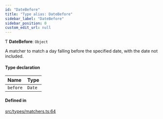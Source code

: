 ```yaml
---
id: "DateBefore"
title: "Type alias: DateBefore"
sidebar_label: "DateBefore"
sidebar_position: 0
custom_edit_url: null
---
```


Ƭ **DateBefore**: `Object`

A matcher to match a day falling before the specified date, with the date not included.

#### Type declaration

| Name | Type |
| :------ | :------ |
| `before` | `Date` |

#### Defined in

[src/types/matchers.ts:64](https://github.com/gpbl/react-day-picker/blob/cd80be68f/src/types/matchers.ts#L64)
